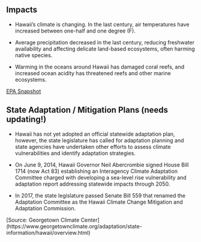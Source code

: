 ## Impacts

- Hawaii's climate is changing. In the last century, air temperatures have increased between one-half and one
degree (F). 

- Average precipitation decreased in the last century, reducing freshwater availability and affecting delicate land-based ecosystems, often harming native species. 

- Warming in the oceans around Hawaii has damaged coral reefs, and increased ocean acidity has threatened reefs and other marine ecosystems. 
    
[EPA Snapshot](https://19january2017snapshot.epa.gov/sites/production/files/2016-09/documents/climate-change-hi.pdf)

## State Adaptation / Mitigation Plans (needs updating!)

- Hawaii has not yet adopted an official statewide adaptation plan, however, the state legislature has called for adaptation planning and state agencies have undertaken other efforts to assess climate vulnerabilities and identify adaptation strategies.

- On June 9, 2014, Hawaii Governor Neil Abercrombie signed House Bill 1714 (now Act 83) establishing an Interagency Climate Adaptation Committee charged with developing a sea-level rise vulnerability and adaptation report addressing statewide impacts through 2050. 

- In 2017, the state legislature passed Senate Bill 559 that renamed the Adaptation Committee as the Hawaii Climate Change Mitigation and Adaptation Commission. 

[Source: Georgetown Climate Center] (https://www.georgetownclimate.org/adaptation/state-information/hawaii/overview.html)